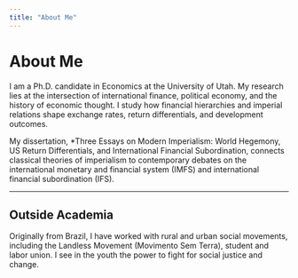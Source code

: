 ```yaml
---
title: "About Me"
---
```


# About Me



I am a Ph.D. candidate in Economics at the University of Utah. My research lies at the intersection of international finance, political economy, and the history of economic thought. I study how financial hierarchies and imperial relations shape exchange rates, return differentials, and development outcomes.

My dissertation, *Three Essays on Modern Imperialism: World Hegemony, US Return Differentials, and International Financial Subordination, connects classical theories of imperialism to contemporary debates on the international monetary and financial system (IMFS) and international financial subordination (IFS).


---

## Outside Academia

Originally from Brazil, I have worked with rural and urban social movements, including the Landless Movement (Movimento Sem Terra), student and labor union.
I see in the youth the power to fight for social justice and change. 
